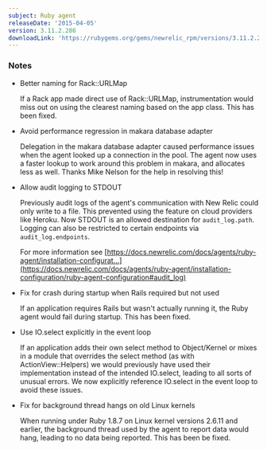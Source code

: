 ```yaml
---
subject: Ruby agent
releaseDate: '2015-04-05'
version: 3.11.2.286
downloadLink: 'https://rubygems.org/gems/newrelic_rpm/versions/3.11.2.286'
---
```


### Notes

* Better naming for Rack::URLMap

  If a Rack app made direct use of Rack::URLMap, instrumentation would miss out on using the clearest naming based on the app class. This has been fixed.
* Avoid performance regression in makara database adapter

  Delegation in the makara database adapter caused performance issues when the agent looked up a connection in the pool. The agent now uses a faster lookup to work around this problem in makara, and allocates less as well. Thanks Mike Nelson for the help in resolving this!
* Allow audit logging to STDOUT

  Previously audit logs of the agent's communication with New Relic could only write to a file. This prevented using the feature on cloud providers like Heroku. Now STDOUT is an allowed destination for `audit_log.path`. Logging can also be restricted to certain endpoints via `audit_log.endpoints`.

  For more information see [https://docs.newrelic.com/docs/agents/ruby-agent/installation-configurat...](https://docs.newrelic.com/docs/agents/ruby-agent/installation-configuration/ruby-agent-configuration#audit_log)
* Fix for crash during startup when Rails required but not used

  If an application requires Rails but wasn't actually running it, the Ruby agent would fail during startup. This has been fixed.
* Use IO.select explicitly in the event loop

  If an application adds their own select method to Object/Kernel or mixes in a module that overrides the select method (as with ActionView::Helpers) we would previously have used their implementation instead of the intended IO.select, leading to all sorts of unusual errors. We now explicitly reference IO.select in the event loop to avoid these issues.
* Fix for background thread hangs on old Linux kernels

  When running under Ruby 1.8.7 on Linux kernel versions 2.6.11 and earlier, the background thread used by the agent to report data would hang, leading to no data being reported. This has been be fixed.
